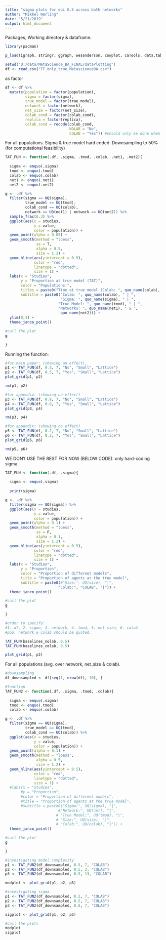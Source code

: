 ```yaml
---
title: "sigma plots for epi 0.5 across both networks"
author: "Mikkel Werling"
date: "5/21/2019"
output: html_document
---
```


Packages, Working directory & dataframe. 

```r
library(pacman)

p_load(igraph, stringr, ggraph, wesanderson, cowplot, caTools, data.table, permute, matrixStats, MCMCpack, tidyverse, ggunchained, tidyselect)

setwd("D:/data/MetaScience_BA_FINAL/dataPlotting")
df <- read_csv("TF_only_true_MetascienceBA.csv")

```

as factor 

```r

df <- df %>%
  mutate(population = factor(population),
         sigma = factor(sigma),
         true_model = factor(true_model),
         network = factor(network),
         net_size = factor(net_size),
         colab_cond = factor(colab_cond),
         replica = factor(replica),
         colab_cond = recode(colab_cond,
                             NOLAB = "No",
                             COLAB = "Yes")) #should only be done when testing stuff. 

```

For all populations.
Sigma & true model hard coded. 
Downsampling to 50% (for computational feasibility)

```r

TAT_FUN <- function(.df, .sigma, .tmod, .colab, .net1, .net2){
  
  sigma <- enquo(.sigma)
  tmod <- enquo(.tmod)
  colab <- enquo(.colab)
  net1 <- enquo(.net1)
  net2 <- enquo(.net2)

g <- .df %>%
  filter(sigma == UQ(sigma), 
         true_model == UQ(tmod),
         colab_cond == UQ(colab), 
         network == UQ(net1) | network == UQ(net2)) %>%
  sample_frac(0.3) %>%
  ggplot(aes(x = studies, 
             y = value, 
             color = population)) +
  geom_point(alpha = 0.05) +
  geom_smooth(method = "loess", 
              se = T, 
              alpha = 0.5, 
              size = 1.2) +
  geom_hline(aes(yintercept = 0.5), 
             color = "red", 
             linetype = "dotted", 
             size = 1) + 
  labs(x = "Studies", 
       y = "Proportion at true model (TAT)", 
       color = "Populations:", 
       titles = paste0("Time at true model (Colab: ", quo_name(colab), ")"),
       subtitle = paste0("Colab: ", quo_name(colab), " | ",
                         "Sigma: ", quo_name(sigma), " | ", 
                        "True Model: ", quo_name(tmod), " | ",
                        "Networks: ", quo_name(net1), " & ",
                         quo_name(net2))) +
  ylim(0,1) +
  theme_janco_point()

#call the plot
g

}


```

Running the function: 

```r

#for main paper: (showing an effect).
p1 <- TAT_FUN(df, 0.5, 7, "No", "Small", "Lattice") 
p2 <- TAT_FUN(df, 0.5, 7, "Yes", "Small", "Lattice") 
plot_grid(p1, p2)

rm(p1, p2)

#for appendix: (showing no effect)
p3 <- TAT_FUN(df, 0.8, 7, "No", "Small", "Lattice")
p4 <- TAT_FUN(df, 0.8, 7, "Yes", "Small", "Lattice")
plot_grid(p3, p4)

rm(p3, p4)

#for appendix: (showing no effect)
p5 <- TAT_FUN(df, 0.2, 7, "No", "Small", "Lattice") 
p6 <- TAT_FUN(df, 0.2, 7, "Yes", "Small", "Lattice")
plot_grid(p5, p6)

rm(p5, p6)

```


WE DON't USE THE REST FOR NOW (BELOW CODE): 
only hard-coding sigma. 

```r

TAT_FUN <- function(.df, .sigma){
  
  sigma <- enquo(.sigma)
  
  print(sigma)

g <- .df %>%
  filter(sigma == UQ(sigma)) %>%
  ggplot(aes(x = studies, 
             y = value, 
             color = population)) +
  geom_point(alpha = 0.1) +
  geom_smooth(method = "loess", 
              se = F, 
              alpha = 0.1, 
              size = 1.2) +
  geom_hline(aes(yintercept = 0.5), 
             color = "red", 
             linetype = "dotted", 
             size = 1) + 
  labs(x = "Studies", 
       y = "Proportion", 
       color = "Proportion of different models", 
       title = "Proportion of agents at the true model",
       subtitle = paste0(#"Size:", UQ(size), "|",
                        "Colab:", "COLAB", "|")) +
  theme_janco_point()

#call the plot
g

}

#order to specify: 
#1. df, 2. sigma, 3. network, 4. tmod, 5. net size, 6. colab
#pop, network & colab should be quoted. 

TAT_FUN(baselines_nolab, 0.5)
TAT_FUN(baselines_colab, 0.5)

plot_grid(p1, p2)
```









For all populations (avg. over network, net_size & colab). 

```r

#downsampling 
df_downsampled <- df[seq(1, nrow(df), 10), ]

#function
TAT_FUN2 <- function(.df, .sigma, .tmod, .colab){
  
  sigma <- enquo(.sigma)
  tmod <- enquo(.tmod)
  colab <- enquo(.colab)

g <- .df %>%
  filter(sigma == UQ(sigma), 
         true_model == UQ(tmod),
         colab_cond == UQ(colab)) %>%
  ggplot(aes(x = studies, 
             y = value, 
             color = population)) +
  geom_point(alpha = 0.1) +
  geom_smooth(method = "loess", 
              alpha = 0.5, 
              size = 1.2) +
  geom_hline(aes(yintercept = 0.5), 
             color = "red", 
             linetype = "dotted", 
             size = 1) + 
  #labs(x = "Studies", 
       #y = "Proportion", 
       #color = "Proportion of different models", 
       #title = "Proportion of agents at the true model",
       #subtitle = paste0("Sigma:", UQ(sigma), "|", 
                        #"Network:", UQ(net), "|", 
                       # "True Model:", UQ(tmod), "|",
                       # "Size:", UQ(size), "|",
                       # "Colab:", UQ(colab), "|")) +
  theme_janco_point()

#call the plot
g

}

#investigating model complexity 
p1 <- TAT_FUN2(df_downsampled, 0.5, 7, "COLAB")
p2 <- TAT_FUN2(df_downsampled, 0.5, 2, "COLAB")
p3 <- TAT_FUN2(df_downsampled, 0.5, 13, "COLAB")

modplot <- plot_grid(p1, p2, p3)

#investigating sigma 
p1 <- TAT_FUN2(df_downsampled, 0.2, 7, "COLAB")
p2 <- TAT_FUN2(df_downsampled, 0.5, 7, "COLAB")
p3 <- TAT_FUN2(df_downsampled, 0.8, 7, "COLAB")

sigplot <- plot_grid(p1, p2, p3)

#call the plots
modplot
sigplot

```

